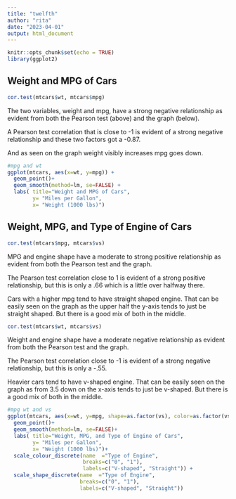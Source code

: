 ---
title: "twelfth"
author: "rita"
date: "2023-04-01"
output: html_document
---

```{r setup, include=FALSE}
knitr::opts_chunk$set(echo = TRUE)
library(ggplot2)
```

## **Weight and MPG of Cars**

```{r 1.1}
cor.test(mtcars$wt, mtcars$mpg)


```

The two variables, weight and mpg, have a strong negative relationship as evident from both the Pearson test (above) and the graph (below).

A Pearson test correlation that is close to -1 is evident of a strong negative relationship and these two factors got a -0.87.

And as seen on the graph weight visibly increases mpg goes down. 

```{r 1.2 , echo=FALSE}
#mpg and wt
ggplot(mtcars, aes(x=wt, y=mpg)) +
  geom_point()+
  geom_smooth(method=lm, se=FALSE) +
  labs( title="Weight and MPG of Cars",
        y= "Miles per Gallon",
        x= "Weight (1000 lbs)")

```

## **Weight, MPG, and Type of Engine of Cars**


```{r 2.1}
cor.test(mtcars$mpg, mtcars$vs)
```


MPG and engine shape have a moderate to strong positive relationship as evident from both the Pearson test and the graph.

The Pearson test correlation close to 1 is evident of a strong positive relationship, but this is only a .66 which is a little over halfway there.

Cars with a higher mpg tend to have straight shaped engine. That can be easily seen on the graph as the upper half the y-axis tends to just be straight shaped. But there is a good mix of both in the middle. 

```{r 2.2}
cor.test(mtcars$wt, mtcars$vs)
```

Weight and engine shape have a moderate negative relationship as evident from both the Pearson test and the graph.

The Pearson test correlation close to -1 is evident of a strong negative relationship, but this is only a -.55.

Heavier cars tend to have v-shaped engine. That can be easily seen on the graph as from 3.5 down on the x-axis tends to just be v-shaped. But there is a good mix of both in the middle. 

```{r 2.3, echo=FALSE}
#mpg wt and vs
ggplot(mtcars, aes(x=wt, y=mpg, shape=as.factor(vs), color=as.factor(vs))) +   
  geom_point()+
  geom_smooth(method=lm, se=FALSE)+
  labs( title="Weight, MPG, and Type of Engine of Cars",
        y= "Miles per Gallon",
        x= "Weight (1000 lbs)")+
  scale_colour_discrete(name  ="Type of Engine",
                        breaks=c("0", "1"),
                        labels=c("V-shaped", "Straight")) +
  scale_shape_discrete(name  ="Type of Engine",
                       breaks=c("0", "1"),
                       labels=c("V-shaped", "Straight"))
```


